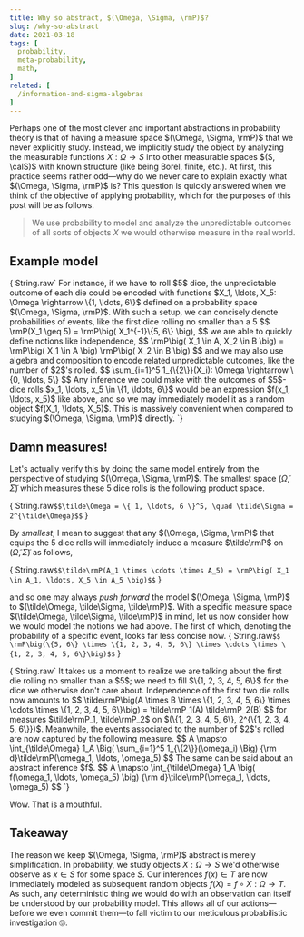 ```yaml
---
title: Why so abstract, $(\Omega, \Sigma, \rmP)$?
slug: /why-so-abstract
date: 2021-03-18
tags: [
  probability,
  meta-probability,
  math,
]
related: [
  /information-and-sigma-algebras
]
---
```


Perhaps one of the most clever and important abstractions in probability theory is that of having a measure space $(\Omega, \Sigma, \rmP)$ that we never explicitly study.
Instead, we implicitly study the object by analyzing the measurable functions $X: \Omega \rightarrow S$ into other measurable spaces $(S, \calS)$ with known structure (like being Borel, finite, etc.).
At first, this practice seems rather odd&mdash;why do we never care to explain exactly what $(\Omega, \Sigma, \rmP)$ is?
This question is quickly answered when we think of the objective of applying probability, which for the purposes of this post will be as follows.

> We use probability to model and analyze the unpredictable outcomes of all sorts of objects $X$ we would otherwise measure in the real world.

## Example model

<p>{ String.raw`
  For instance, if we have to roll $5$ dice, the unpredictable outcome of each die could be encoded with functions $X_1, \ldots, X_5: \Omega \rightarrow \{1, \ldots, 6\}$ defined on a probability space $(\Omega, \Sigma, \rmP)$.
  With such a setup, we can concisely denote probabilities of events, like the first dice rolling no smaller than a 5
  $$ \rmP(X_1 \geq 5) = \rmP\big( X_1^{-1}\{5, 6\} \big), $$
  we are able to quickly define notions like independence,
  $$ \rmP\big( X_1 \in A, X_2 \in B \big) = \rmP\big( X_1 \in A \big) \rmP\big( X_2 \in B \big) $$
  and we may also use algebra and composition to encode related unpredictable outcomes, like the number of $2$'s rolled.
  $$ \sum_{i=1}^5 1_{\{2\}}(X_i): \Omega \rightarrow \{0, \ldots, 5\} $$
  Any inference we could make with the outcomes of $5$-dice rolls $x_1, \ldots, x_5 \in \{1, \ldots, 6\}$ would be an expression $f(x_1, \ldots, x_5)$ like above, and so we may immediately model it as a random object $f(X_1, \ldots, X_5)$.
  This is massively convenient when compared to studying $(\Omega, \Sigma, \rmP)$ directly.
`}</p>

## Damn measures!

Let's actually verify this by doing the same model entirely from the perspective of studying $(\Omega, \Sigma, \rmP)$.
The smallest space $(\tilde\Omega, \tilde\Sigma)$ which measures these $5$ dice rolls is the following product space.

<span>{ String.raw`$$\tilde\Omega = \{ 1, \ldots, 6 \}^5, \quad \tilde\Sigma = 2^{\tilde\Omega}$$` }</span>

By *smallest*, I mean to suggest that any $(\Omega, \Sigma, \rmP)$ that equips the $5$ dice rolls will immediately induce a measure $\tilde\rmP$ on $(\tilde\Omega, \tilde\Sigma)$ as follows,

<span>{ String.raw`$$\tilde\rmP(A_1 \times \cdots \times A_5) = \rmP\big( X_1 \in A_1, \ldots, X_5 \in A_5 \big)$$` }</span>

and so one may always *push forward* the model $(\Omega, \Sigma, \rmP)$ to $(\tilde\Omega, \tilde\Sigma, \tilde\rmP)$.
With a specific measure space $(\tilde\Omega, \tilde\Sigma, \tilde\rmP)$ in mind, let us now consider how we would model the notions we had above.
The first of which, denoting the probability of a specific event, looks far less concise now.
<span>{ String.raw`$$ \rmP\big(\{5, 6\} \times \{1, 2, 3, 4, 5, 6\} \times \cdots \times \{1, 2, 3, 4, 5, 6\}\big)$$` }</span>
<p>{ String.raw`
  It takes us a moment to realize we are talking about the first die rolling no smaller than a $5$; we need to fill $\{1, 2, 3, 4, 5, 6\}$ for the dice we otherwise don't care about.
  Independence of the first two die rolls now amounts to
  $$ \tilde\rmP\big(A \times B \times \{1, 2, 3, 4, 5, 6\} \times \cdots \times \{1, 2, 3, 4, 5, 6\}\big) = \tilde\rmP_1(A) \tilde\rmP_2(B) $$
  for measures $\tilde\rmP_1, \tilde\rmP_2$ on $(\{1, 2, 3, 4, 5, 6\}, 2^{\{1, 2, 3, 4, 5, 6\}})$.
  Meanwhile, the events associated to the number of $2$'s rolled are now captured by the following measure.
  $$ A \mapsto \int_{\tilde\Omega} 1_A \Big( \sum_{i=1}^5 1_{\{2\}}(\omega_i) \Big) {\rm d}\tilde\rmP(\omega_1, \ldots, \omega_5) $$
  The same can be said about an abstract inference $f$.
  $$ A \mapsto \int_{\tilde\Omega} 1_A \big( f(\omega_1, \ldots, \omega_5) \big) {\rm d}\tilde\rmP(\omega_1, \ldots, \omega_5) $$
`}</p>

<div className="message is-danger" style={{ textAlign: 'center' }}>
  <div className="message-body">
    Wow. 
    That is a mouthful.
  </div>
</div>

## Takeaway

The reason we keep $(\Omega, \Sigma, \rmP)$ abstract is merely simplification.
In probability, we study objects $X: \Omega \rightarrow S$ we'd otherwise observe as $x \in S$ for some space $S$.
Our inferences $f(x) \in T$ are now immediately modeled as subsequent random objects $f(X) = f \circ X: \Omega \rightarrow T$.
As such, any deterministic thing we would do with an observation can itself be understood by our probability model.
This allows all of our actions&mdash;before we even commit them&mdash;to fall victim to our meticulous probabilistic investigation <span rol="img" aria-label="nerd">🤓</span>.
